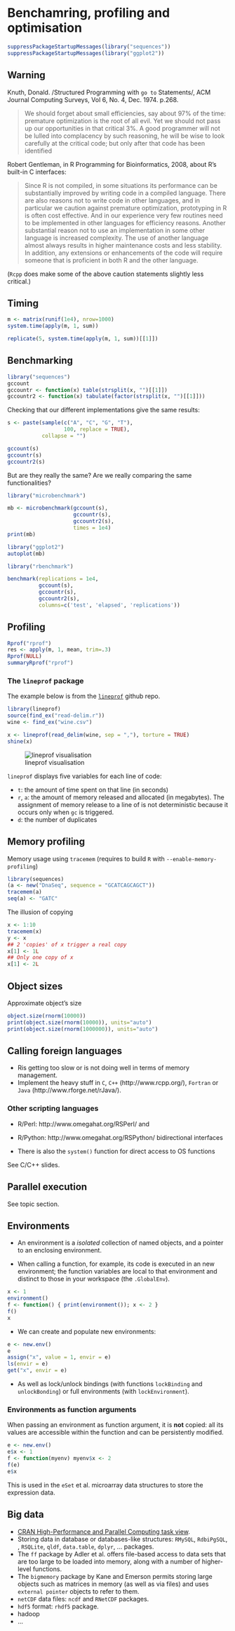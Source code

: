 Benchamring, profiling and optimisation
===============

```r
suppressPackageStartupMessages(library("sequences"))
suppressPackageStartupMessages(library("ggplot2"))
```

## Warning

Knuth, Donald. /Structured Programming with `go to` Statements/, ACM
Journal Computing Surveys, Vol 6, No. 4, Dec. 1974. p.268.

> We should forget about small efficiencies, say about 97% of the
> time: premature optimization is the root of all evil. Yet we should
> not pass up our opportunities in that critical 3%. A good programmer
> will not be lulled into complacency by such reasoning, he will be
> wise to look carefully at the critical code; but only after that
> code has been identified


Robert Gentleman, in R Programming for Bioinformatics, 2008,
about R's built-in C interfaces:

> Since R is not compiled, in some situations its performance can be
> substantially improved by writing code in a compiled language. There
> are also reasons not to write code in other languages, and in
> particular we caution against premature optimization, prototyping in
> R is often cost effective. And in our experience very few routines
> need to be implemented in other languages for efficiency
> reasons. Another substantial reason not to use an implementation in
> some other language is increased complexity. The use of another
> language almost always results in higher maintenance costs and less
> stability. In addition, any extensions or enhancements of the code
> will require someone that is proficient in both R and the other
> language.

(`Rcpp` does make some of the above caution statements slightly less
critical.)

## Timing

```r
m <- matrix(runif(1e4), nrow=1000)
system.time(apply(m, 1, sum))
```

```r
replicate(5, system.time(apply(m, 1, sum))[[1]])
```


## Benchmarking

```r
library("sequences")
gccount
gccountr <- function(x) table(strsplit(x, "")[[1]])
gccountr2 <- function(x) tabulate(factor(strsplit(x, "")[[1]]))
```

Checking that our different implementations give the same results:

```r
s <- paste(sample(c("A", "C", "G", "T"),
                  100, replace = TRUE),
           collapse = "")

gccount(s)
gccountr(s)
gccountr2(s)
```

But are they really the same? Are we really comparing the same
functionalities?

```r
library("microbenchmark")

mb <- microbenchmark(gccount(s),
                     gccountr(s),
                     gccountr2(s),
                     times = 1e4)
print(mb)
```

```r
library("ggplot2")
autoplot(mb)
```

```r
library("rbenchmark")

benchmark(replications = 1e4,
          gccount(s),
          gccountr(s),
          gccountr2(s),
          columns=c('test', 'elapsed', 'replications'))          
```

## Profiling 


```r
Rprof("rprof")
res <- apply(m, 1, mean, trim=.3)
Rprof(NULL)
summaryRprof("rprof")
```

### The `lineprof` package

The example below is from the
[`lineprof`](https://github.com/hadley/lineprof) github repo.

```r
library(lineprof)
source(find_ex("read-delim.r"))
wine <- find_ex("wine.csv")

x <- lineprof(read_delim(wine, sep = ","), torture = TRUE)
shine(x)
```

![lineprof visualisation](https://camo.githubusercontent.com/13db9bc3ece496863d05c528c1d729d1f630247c/687474703a2f2f692e696d6775722e636f6d2f6e53437471734d2e706e67)

`lineprof` displays five variables for each line of code:

- `t`: the amount of time spent on that line (in seconds)
- `r`, `a`: the amount of memory released and allocated (in
  megabytes). The assignment of memory release to a line of is not
  deterministic because it occurs only when `gc` is triggered.
- `d`: the number of duplicates

## Memory profiling


Memory usage using `tracemem` (requires to build `R` with `--enable-memory-profiling`)

```r
library(sequences)
(a <- new("DnaSeq", sequence = "GCATCAGCAGCT"))
tracemem(a)
seq(a) <- "GATC"
```

The illusion of copying

```r
x <- 1:10
tracemem(x)
y <- x 
## 2 'copies' of x trigger a real copy
x[1] <- 1L
## Only one copy of x
x[1] <- 2L

```

## Object sizes

Approximate object's size

```r
object.size(rnorm(10000))
print(object.size(rnorm(10000)), units="auto")
print(object.size(rnorm(1000000)), units="auto")
```

## Calling foreign languages

- Ris getting too slow or is not doing well in terms of memory management.
- Implement the heavy stuff in `C`, `C++` (http://www.rcpp.org/), `Fortran` or  `Java` (http://www.rforge.net/rJava/).


### Other scripting languages
- R/Perl: http://www.omegahat.org/RSPerl/ and 
- R/Python: http://www.omegahat.org/RSPython/ bidirectional interfaces

- There is also the `system()` function for direct access to OS functions

See C/C++ slides.


## Parallel execution

  See topic section.


## Environments

- An environment is a *isolated* collection of named objects, and a
  pointer to an enclosing environment.

- When calling a function, for example, its code is executed in an new
  environment; the function variables are local to that environment
  and distinct to those in your workspace (the `.GlobalEnv`).

```r
x <- 1
environment()
f <- function() { print(environment()); x <- 2 }
f()
x
```


- We can create and populate new environments:
```r
e <- new.env()
e
assign("x", value = 1, envir = e)
ls(envir = e)
get("x", envir = e)
```

- As well as lock/unlock bindings (with functions `lockBinding` and
  `unlockBonding`) or full environments (with `lockEnvironment`).

### Environments as function arguments

When passing an environment as function argument, it is **not**
copied: all its values are accessible within the function and can be
persistently modified.

```r
e <- new.env()
e$x <- 1
f <- function(myenv) myenv$x <- 2
f(e)
e$x
```

This is used in the `eSet` et al. microarray data structures to store the expression data.

## Big data

- [CRAN High-Performance and Parallel Computing task view](http://cran.r-project.org/web/views/HighPerformanceComputing.html).
- Storing data in database or databases-like structures: `RMySQL`,
      `RdbiPgSQL`, \ldots, `RSQLite`, `qldf`, `data.table`, `dplyr`,
      ... packages.
- The `ff` package by Adler et al. offers file-based access to data
  sets that are too large to be loaded into memory, along with a
  number of higher-level functions.
- The `bigmemory` package by Kane and Emerson permits storing large
  objects such as matrices in memory (as well as via files) and uses
  `external pointer` objects to refer to them.
- `netCDF` data files: `ncdf` and `RNetCDF` packages.
- `hdf5` format: `rhdf5` package.
- hadoop
- ...


